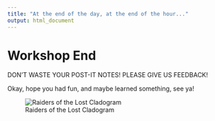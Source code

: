 ```yaml
---
title: "At the end of the day, at the end of the hour..."
output: html_document
---
```


# Workshop End

DON'T WASTE YOUR POST-IT NOTES! PLEASE GIVE US FEEDBACK!

Okay, hope you had fun, and maybe learned something, see ya!

![Raiders of the Lost Cladogram](last_crusade_sunset.jpg)

